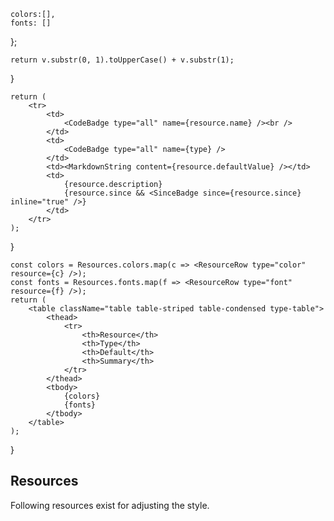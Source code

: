 
    colors:[],
    fonts: []
};


    return v.substr(0, 1).toUpperCase() + v.substr(1);
}

    return (
        <tr>
            <td>
                <CodeBadge type="all" name={resource.name} /><br />
            </td>
            <td>
                <CodeBadge type="all" name={type} />
            </td>
            <td><MarkdownString content={resource.defaultValue} /></td>
            <td>
                {resource.description}
                {resource.since && <SinceBadge since={resource.since} inline="true" />}
            </td>
        </tr>
    );
}

    const colors = Resources.colors.map(c => <ResourceRow type="color" resource={c} />);
    const fonts = Resources.fonts.map(f => <ResourceRow type="font" resource={f} />);
    return (
        <table className="table table-striped table-condensed type-table">
            <thead>
                <tr>
                    <th>Resource</th>
                    <th>Type</th>
                    <th>Default</th>
                    <th>Summary</th>
                </tr>
            </thead>
            <tbody>
                {colors}
                {fonts}
            </tbody>
        </table>
    );
}

## Resources
Following resources exist for adjusting the style. 

<ResourceTable />